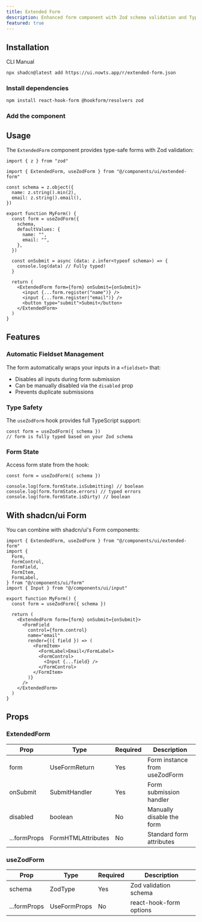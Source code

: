 ```yaml
---
title: Extended Form
description: Enhanced form component with Zod schema validation and TypeScript support using react-hook-form.
featured: true
---
```


<ComponentPreview
  name="extended-form-demo"
  description="A form with automatic validation and fieldset management"
/>

## Installation

<Tabs defaultValue="cli">

<TabsList>
  <TabsTrigger value="cli">CLI</TabsTrigger>
  <TabsTrigger value="manual">Manual</TabsTrigger>
</TabsList>

<TabsContent value="cli">

```bash
npx shadcn@latest add https://ui.nowts.app/r/extended-form.json
```

</TabsContent>

<TabsContent value="manual">

<Steps>

### Install dependencies

```bash
npm install react-hook-form @hookform/resolvers zod
```

### Add the component

<ComponentSource name="extended-form" title="components/ui/extended-form.tsx" />

</Steps>

</TabsContent>

</Tabs>

## Usage

The `ExtendedForm` component provides type-safe forms with Zod validation:

```tsx
import { z } from "zod"

import { ExtendedForm, useZodForm } from "@/components/ui/extended-form"

const schema = z.object({
  name: z.string().min(2),
  email: z.string().email(),
})

export function MyForm() {
  const form = useZodForm({
    schema,
    defaultValues: {
      name: "",
      email: "",
    },
  })

  const onSubmit = async (data: z.infer<typeof schema>) => {
    console.log(data) // Fully typed!
  }

  return (
    <ExtendedForm form={form} onSubmit={onSubmit}>
      <input {...form.register("name")} />
      <input {...form.register("email")} />
      <button type="submit">Submit</button>
    </ExtendedForm>
  )
}
```

## Features

### Automatic Fieldset Management

The form automatically wraps your inputs in a `<fieldset>` that:

- Disables all inputs during form submission
- Can be manually disabled via the `disabled` prop
- Prevents duplicate submissions

### Type Safety

The `useZodForm` hook provides full TypeScript support:

```tsx
const form = useZodForm({ schema })
// form is fully typed based on your Zod schema
```

### Form State

Access form state from the hook:

```tsx
const form = useZodForm({ schema })

console.log(form.formState.isSubmitting) // boolean
console.log(form.formState.errors) // typed errors
console.log(form.formState.isDirty) // boolean
```

## With shadcn/ui Form

You can combine with shadcn/ui's Form components:

```tsx
import { ExtendedForm, useZodForm } from "@/components/ui/extended-form"
import {
  Form,
  FormControl,
  FormField,
  FormItem,
  FormLabel,
} from "@/components/ui/form"
import { Input } from "@/components/ui/input"

export function MyForm() {
  const form = useZodForm({ schema })

  return (
    <ExtendedForm form={form} onSubmit={onSubmit}>
      <FormField
        control={form.control}
        name="email"
        render={({ field }) => (
          <FormItem>
            <FormLabel>Email</FormLabel>
            <FormControl>
              <Input {...field} />
            </FormControl>
          </FormItem>
        )}
      />
    </ExtendedForm>
  )
}
```

## Props

### ExtendedForm

| Prop         | Type               | Required | Description                   |
| ------------ | ------------------ | -------- | ----------------------------- |
| form         | UseFormReturn      | Yes      | Form instance from useZodForm |
| onSubmit     | SubmitHandler      | Yes      | Form submission handler       |
| disabled     | boolean            | No       | Manually disable the form     |
| ...formProps | FormHTMLAttributes | No       | Standard form attributes      |

### useZodForm

| Prop         | Type         | Required | Description             |
| ------------ | ------------ | -------- | ----------------------- |
| schema       | ZodType      | Yes      | Zod validation schema   |
| ...formProps | UseFormProps | No       | react-hook-form options |
